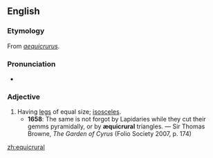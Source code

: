 ==English==

===Etymology===
From {{etyl|la}} ''[[aequicrurus]]''.

===Pronunciation===
* {{IPA|/iːkwɪˈkɹʊəɹəl/}}

===Adjective===
{{en-adj}}

# Having [[legs]] of equal size; [[isosceles]].
#* '''1658''': The same is not forgot by Lapidaries while they cut their gemms pyramidally, or by '''æquicrural''' triangles. — Sir Thomas Browne, ''The Garden of Cyrus'' (Folio Society 2007, p. 174)

[[zh:equicrural]]